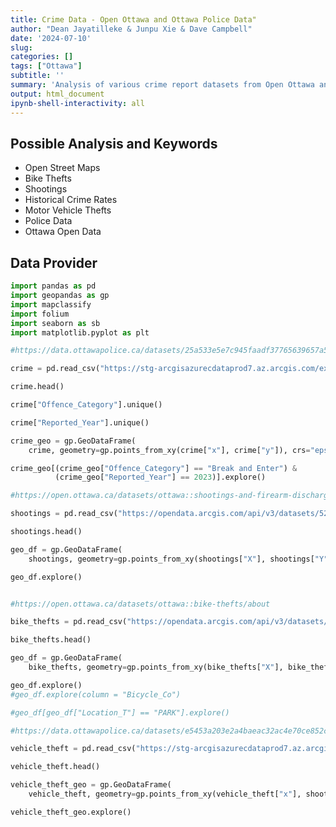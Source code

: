 ---
title: Crime Data - Open Ottawa and Ottawa Police Data"
author: "Dean Jayatilleke & Junpu Xie & Dave Campbell"
date: '2024-07-10'
slug: 
categories: []
tags: ["Ottawa"]
subtitle: ''
summary: 'Analysis of various crime report datasets from Open Ottawa and Ottawa Police Open Data'
output: html_document
ipynb-shell-interactivity: all
---

## Possible Analysis and Keywords

- Open Street Maps
- Bike Thefts
- Shootings
- Historical Crime Rates
- Motor Vehicle Thefts
- Police Data
- Ottawa Open Data

## Data Provider

```{python modules}

import pandas as pd 
import geopandas as gp
import mapclassify
import folium
import seaborn as sb
import matplotlib.pyplot as plt

```
```{python crime dataset}

#https://data.ottawapolice.ca/datasets/25a533e5e7c945faadf37765639657a5_16/about

crime = pd.read_csv("https://stg-arcgisazurecdataprod7.az.arcgis.com/exportfiles-858-692/CrimeMap_YE_-5915901148112462236.csv?sv=2018-03-28&sr=b&sig=euC5b2WiPNK%2B5kPUedEYP1%2FGeYJ5DAQUEa%2FjrJvJmNk%3D&se=2024-07-17T14%3A14%3A28Z&sp=r")

crime.head()
```


```{python crime }

crime["Offence_Category"].unique()

```

```{python crime }

crime["Reported_Year"].unique()

```


```{python crime map}

crime_geo = gp.GeoDataFrame(
    crime, geometry=gp.points_from_xy(crime["x"], crime["y"]), crs="epsg:2951")

crime_geo[(crime_geo["Offence_Category"] == "Break and Enter") &
          (crime_geo["Reported_Year"] == 2023)].explore()

```



```{python shootings data}

#https://open.ottawa.ca/datasets/ottawa::shootings-and-firearm-discharges/about

shootings = pd.read_csv("https://opendata.arcgis.com/api/v3/datasets/523e37626061468bb280173815d01757_0/downloads/data?format=csv&spatialRefId=4326&where=1%3D1")

shootings.head()

```

```{python shootings map}

geo_df = gp.GeoDataFrame(
    shootings, geometry=gp.points_from_xy(shootings["X"], shootings["Y"]), crs="epsg:2951")

geo_df.explore()
```

```{python shootings by day and hour}


```

```{python bicycle thefts dataset}

#https://open.ottawa.ca/datasets/ottawa::bike-thefts/about

bike_thefts = pd.read_csv("https://opendata.arcgis.com/api/v3/datasets/5f7a545debc64d4d8883281b66ab960c_0/downloads/data?format=csv&spatialRefId=4326&where=1%3D1")

bike_thefts.head()

```


```{python bicycle thefts map}

geo_df = gp.GeoDataFrame(
    bike_thefts, geometry=gp.points_from_xy(bike_thefts["X"], bike_thefts["Y"]), crs="epsg:4386")

geo_df.explore()
#geo_df.explore(column = "Bicycle_Co")

#geo_df[geo_df["Location_T"] == "PARK"].explore()

```

```{python motor vehicle theft data}

#https://data.ottawapolice.ca/datasets/e5453a203e2a4baeac32ac4e70ce852c_0/about

vehicle_theft = pd.read_csv("https://stg-arcgisazurecdataprod7.az.arcgis.com/exportfiles-858-724/Auto_Theft_Open_Data_2158590371504723284.csv?sv=2018-03-28&sr=b&sig=ZrY0GCAmzLC%2BBNbcE2B4xjAxuNIjNQY7cfS1ipdv2SU%3D&se=2024-07-17T14%3A38%3A07Z&sp=r")

vehicle_theft.head()

```

```{python car theft map}

vehicle_theft_geo = gp.GeoDataFrame(
    vehicle_theft, geometry=gp.points_from_xy(vehicle_theft["x"], shootvehicle_theftings["y"]), crs="epsg:2951")

vehicle_theft_geo.explore()
```
